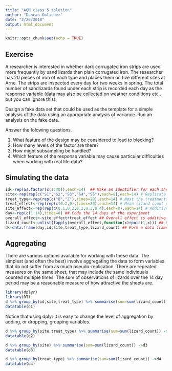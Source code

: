 ```yaml
---
title: "AQM class 5 solution"
author: "Duncan Golicher"
date: "2/26/2018"
output: html_document
---
```


```r
knitr::opts_chunk$set(echo = TRUE)
```

## Exercise

A researcher is interested in whether dark corrugated iron strips are used more frequently by sand lizards than plain corrugated iron. The researcher has 20 pieces of iron of each type and places them on five different sites at Arne. The strips are inspected every day for two weeks in spring. The total number of sandlizards found under each strip is recorded each day as the response variable (data may also be collected on weather conditions etc.. but you can ignore this).

Design a fake data set that could be used as the template for a simple analysis of the data using an appropriate analysis of variance. Run an analysis on the fake data.

Answer the folowing questions.

1. What feature of the design may be considered to lead to blocking?
2. How many levels of the factor are there?
3. How might subsampling be handled?
4. Which feature of the response variable may cause particular difficulties when working with real life data?


## Simulating the data

```r

id<-rep(as.factor(c(1:40)),each=14)  ## Make an identifier for each sheet of metal
site<-rep(rep(c("S1","S2","S3","S4","S5"),each=8),each=14) # Replicate the design 14 times
treat_type<-rep(rep(c("B","Z"),times=20),each=14) # Nest the treatments within site
treat_effect<-rep(rep(c(0.2,0),times=20),each=14) # Mean lizard count per sheet associated with treat
site_effect<-rep(rep(c(0.1,0.2,0.1,0.3,0.4),each=8),each=14) # Additive site effect
day<-rep(c(1:14),times=8) ## Code the 14 days of the experiment
overall_effect<-site_effect+treat_effect ## Overall effect is additive
lizard_count<-unlist(lapply(overall_effect,function(x)rpois(1,x))) ## Simulate counts from poisson
d<-data.frame(day,id,site,treat_type,lizard_count) ## Form a data frame

```

## Aggregating

There are various options available for working with these data. The simplest (and often the best) involve aggregating the data to form variables that do not suffer from as much pseudo-replication. There are repeated measures on the same sheet, that may include the same individuals counted multiple times. The sum of observations of lizards over the 14 day period may be a reasonable measure of how attractive the sheets are.

```r
library(dplyr)
library(DT)
d %>% group_by(id,site,treat_type) %>% summarise(sum=sum(lizard_count)) ->d1
datatable(d1)

```

Notice that using dplyr it is easy to change the level of aggregation by adding, or dropping, grouping variables.

```r
d %>% group_by(site,treat_type) %>% summarise(sum=sum(lizard_count)) ->d2
datatable(d2)
```

```r
d %>% group_by(site) %>% summarise(sum=sum(lizard_count)) ->d3
datatable(d3)
```


```r
d %>% group_by(treat_type) %>% summarise(sum=sum(lizard_count)) ->d4
datatable(d4)
```

